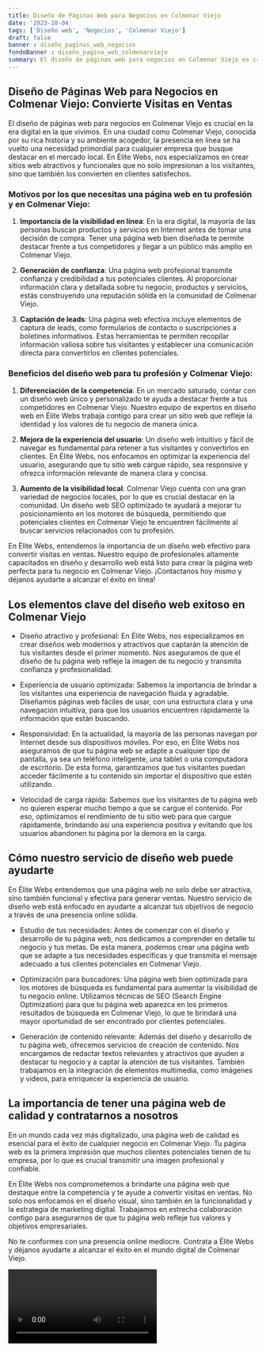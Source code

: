 ```yaml
---
title: Diseño de Páginas Web para Negocios en Colmenar Viejo
date: '2023-10-04'
tags: ['Diseño web', 'Negocios', 'Colmenar Viejo']
draft: false
banner : diseño_paginas_web_negocios
fondoBanner : diseño_pagina_web_colmenarviejo
summary: El diseño de páginas web para negocios en Colmenar Viejo es crucial en la era digital en la que vivimos. En una ciudad como Colmenar Viejo, conocida por su rica historia y su ambiente acogedor, la presencia en línea se ha vuelto una necesidad primordial para cualquier empresa que busque destacar en el mercado local. En Élite Webs, nos especializamos en crear sitios web atractivos y funcionales que no solo impresionan a los visitantes, sino que también los convierten en clientes satisfechos.
---
```


## Diseño de Páginas Web para Negocios en Colmenar Viejo: Convierte Visitas en Ventas

El diseño de páginas web para negocios en Colmenar Viejo es crucial en la era digital en la que vivimos. En una ciudad como Colmenar Viejo, conocida por su rica historia y su ambiente acogedor, la presencia en línea se ha vuelto una necesidad primordial para cualquier empresa que busque destacar en el mercado local. En Élite Webs, nos especializamos en crear sitios web atractivos y funcionales que no solo impresionan a los visitantes, sino que también los convierten en clientes satisfechos.

### Motivos por los que necesitas una página web en tu profesión y en Colmenar Viejo:

1. **Importancia de la visibilidad en línea**: En la era digital, la mayoría de las personas buscan productos y servicios en Internet antes de tomar una decisión de compra. Tener una página web bien diseñada te permite destacar frente a tus competidores y llegar a un público más amplio en Colmenar Viejo.

2. **Generación de confianza**: Una página web profesional transmite confianza y credibilidad a tus potenciales clientes. Al proporcionar información clara y detallada sobre tu negocio, productos y servicios, estás construyendo una reputación sólida en la comunidad de Colmenar Viejo.

3. **Captación de leads**: Una página web efectiva incluye elementos de captura de leads, como formularios de contacto o suscripciones a boletines informativos. Estas herramientas te permiten recopilar información valiosa sobre tus visitantes y establecer una comunicación directa para convertirlos en clientes potenciales.

### Beneficios del diseño web para tu profesión y Colmenar Viejo:

1. **Diferenciación de la competencia**: En un mercado saturado, contar con un diseño web único y personalizado te ayuda a destacar frente a tus competidores en Colmenar Viejo. Nuestro equipo de expertos en diseño web en Élite Webs trabaja contigo para crear un sitio web que refleje la identidad y los valores de tu negocio de manera única.

2. **Mejora de la experiencia del usuario**: Un diseño web intuitivo y fácil de navegar es fundamental para retener a tus visitantes y convertirlos en clientes. En Élite Webs, nos enfocamos en optimizar la experiencia del usuario, asegurando que tu sitio web cargue rápido, sea responsive y ofrezca información relevante de manera clara y concisa.

3. **Aumento de la visibilidad local**: Colmenar Viejo cuenta con una gran variedad de negocios locales, por lo que es crucial destacar en la comunidad. Un diseño web SEO optimizado te ayudará a mejorar tu posicionamiento en los motores de búsqueda, permitiendo que potenciales clientes en Colmenar Viejo te encuentren fácilmente al buscar servicios relacionados con tu profesión.

En Élite Webs, entendemos la importancia de un diseño web efectivo para convertir visitas en ventas. Nuestro equipo de profesionales altamente capacitados en diseño y desarrollo web está listo para crear la página web perfecta para tu negocio en Colmenar Viejo. ¡Contactanos hoy mismo y déjanos ayudarte a alcanzar el éxito en línea!

<GifSeo />

<Cta />

## Los elementos clave del diseño web exitoso en Colmenar Viejo

- Diseño atractivo y profesional: En Élite Webs, nos especializamos en crear diseños web modernos y atractivos que captarán la atención de tus visitantes desde el primer momento. Nos aseguramos de que el diseño de tu página web refleje la imagen de tu negocio y transmita confianza y profesionalidad.

- Experiencia de usuario optimizada: Sabemos la importancia de brindar a los visitantes una experiencia de navegación fluida y agradable. Diseñamos páginas web fáciles de usar, con una estructura clara y una navegación intuitiva, para que los usuarios encuentren rápidamente la información que están buscando.

- Responsividad: En la actualidad, la mayoría de las personas navegan por Internet desde sus dispositivos móviles. Por eso, en Élite Webs nos aseguramos de que tu página web se adapte a cualquier tipo de pantalla, ya sea un teléfono inteligente, una tablet o una computadora de escritorio. De esta forma, garantizamos que tus visitantes puedan acceder fácilmente a tu contenido sin importar el dispositivo que estén utilizando.

- Velocidad de carga rápida: Sabemos que los visitantes de tu página web no quieren esperar mucho tiempo a que se cargue el contenido. Por eso, optimizamos el rendimiento de tu sitio web para que cargue rápidamente, brindando así una experiencia positiva y evitando que los usuarios abandonen tu página por la demora en la carga.

## Cómo nuestro servicio de diseño web puede ayudarte

En Élite Webs entendemos que una página web no solo debe ser atractiva, sino también funcional y efectiva para generar ventas. Nuestro servicio de diseño web está enfocado en ayudarte a alcanzar tus objetivos de negocio a través de una presencia online sólida.

- Estudio de tus necesidades: Antes de comenzar con el diseño y desarrollo de tu página web, nos dedicamos a comprender en detalle tu negocio y tus metas. De esta manera, podemos crear una página web que se adapte a tus necesidades específicas y que transmita el mensaje adecuado a tus clientes potenciales en Colmenar Viejo.

- Optimización para buscadores: Una página web bien optimizada para los motores de búsqueda es fundamental para aumentar la visibilidad de tu negocio online. Utilizamos técnicas de SEO (Search Engine Optimization) para que tu página web aparezca en los primeros resultados de búsqueda en Colmenar Viejo, lo que te brindará una mayor oportunidad de ser encontrado por clientes potenciales.

- Generación de contenido relevante: Además del diseño y desarrollo de tu página web, ofrecemos servicios de creación de contenido. Nos encargamos de redactar textos relevantes y atractivos que ayuden a destacar tu negocio y a captar la atención de tus visitantes. También trabajamos en la integración de elementos multimedia, como imágenes y videos, para enriquecer la experiencia de usuario.

## La importancia de tener una página web de calidad y contratarnos a nosotros

En un mundo cada vez más digitalizado, una página web de calidad es esencial para el éxito de cualquier negocio en Colmenar Viejo. Tu página web es la primera impresión que muchos clientes potenciales tienen de tu empresa, por lo que es crucial transmitir una imagen profesional y confiable.

En Élite Webs nos comprometemos a brindarte una página web que destaque entre la competencia y te ayude a convertir visitas en ventas. No solo nos enfocamos en el diseño visual, sino también en la funcionalidad y la estrategia de marketing digital. Trabajamos en estrecha colaboración contigo para asegurarnos de que tu página web refleje tus valores y objetivos empresariales.

No te conformes con una presencia online mediocre. Contrata a Élite Webs y déjanos ayudarte a alcanzar el éxito en el mundo digital de Colmenar Viejo.

<Video />

<CtaBot job='Negocios' city='Colmenar Viejo'/>

<Gmaps query='Colmenar Viejo+españa+maps' />